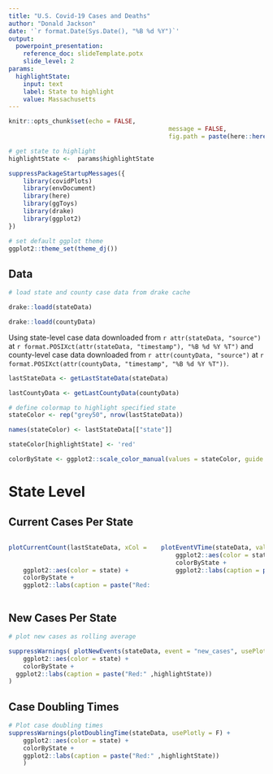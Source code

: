 ```yaml
---
title: "U.S. Covid-19 Cases and Deaths"
author: "Donald Jackson"
date: '`r format.Date(Sys.Date(), "%B %d %Y")`'
output:
  powerpoint_presentation:
    reference_doc: slideTemplate.potx
    slide_level: 2
params:
  highlightState:
    input: text
    label: State to highlight
    value: Massachusetts
---
```


```r
knitr::opts_chunk$set(echo = FALSE, 
											message = FALSE,
											fig.path = paste(here::here(), "results", "us", "", sep = "/"))

# get state to highlight
highlightState <-  params$highlightState
```

```r

suppressPackageStartupMessages({
	library(covidPlots)
	library(envDocument)
	library(here)
	library(ggToys)
	library(drake)
	library(ggplot2)
})

```

```r
# set default ggplot theme
ggplot2::theme_set(theme_dj())

```
## Data
```r
# load state and county case data from drake cache

drake::loadd(stateData)

drake::loadd(countyData)

```

Using state-level case data downloaded from
`r attr(stateData, "source")` at
`r format.POSIXct(attr(stateData, "timestamp"), "%B %d %Y %T")`
and county-level case data downloaded from
`r attr(countyData, "source")` at
`r format.POSIXct(attr(countyData, "timestamp", "%B %d %Y %T"))`.



```r
lastStateData <- getLastStateData(stateData)

lastCountyData <- getLastCountyData(countyData)

```

```r
# define colormap to highlight specified state
stateColor <- rep("grey50", nrow(lastStateData))

names(stateColor) <- lastStateData[["state"]]

stateColor[highlightState] <- 'red'

colorByState <- ggplot2::scale_color_manual(values = stateColor, guide = F)
```

# State Level

## Current Cases Per State
:::::::::::::: {.columns}
::: {.column}
```r

plotCurrentCount(lastStateData, xCol = "state",
																	 value = "cases_per_capita",
																	 usePlotly = F) +
	ggplot2::aes(color = state) +
	colorByState +
	ggplot2::labs(caption = paste("Red:", highlightState))
```
:::
::: {.column}

```r
plotEventVTime(stateData, value = "cases_per_capita", usePlotly = F) +
	ggplot2::aes(color = state) +
	colorByState +
	ggplot2::labs(caption = paste("Red:" ,highlightState))

```
:::
::::::::::::::

## New Cases Per State
```r
# plot new cases as rolling average

suppressWarnings( plotNewEvents(stateData, event = "new_cases", usePlotly = F) +
	ggplot2::aes(color = state) +
	colorByState +
  ggplot2::labs(caption = paste("Red:" ,highlightState))
)

```

## Case Doubling Times
```r
# Plot case doubling times
suppressWarnings(plotDoublingTime(stateData, usePlotly = F) +
	ggplot2::aes(color = state) +
	colorByState +
	ggplot2::labs(caption = paste("Red:" ,highlightState))
	)
```


